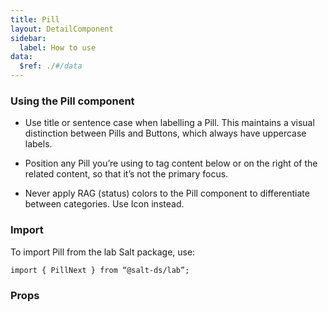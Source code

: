 ```yaml
---
title: Pill
layout: DetailComponent
sidebar:
  label: How to use
data:
  $ref: ./#/data
---
```


### Using the Pill component

- Use title or sentence case when labelling a Pill. This maintains a visual distinction between Pills and Buttons, which always have uppercase labels.

- Position any Pill you’re using to tag content below or on the right of the related content, so that it’s not the primary focus.

- Never apply RAG (status) colors to the Pill component to differentiate between categories. Use Icon instead.

### Import

To import Pill from the lab Salt package, use:

```
import { PillNext } from “@salt-ds/lab”;
```

### Props

<PropsTable componentName="PillNext" />
